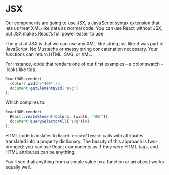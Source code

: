# JSX

Our components are going to use JSX, a JavaScript syntax extension that lets us
treat XML-like data as normal code. You can use React without JSX, but JSX
makes React’s full power easier to use.

The gist of JSX is that we can use any XML-like string just like it was part of
JavaScript. No Mustache or messy string concatenation necessary. Your functions
can return HTML, SVG, or XML.

For instance, code that renders one of our first examples – a color swatch
– looks like this:

```javascript
ReactDOM.render(
  <Colors width="400" />,
  document.getElementById('svg')
);
```

Which compiles to:

```javascript
ReactDOM.render(
  React.createElement(Colors, {width: "400"}),
  document.querySelectorAll('svg')[0]
);
```

HTML code translates to `React.createElement` calls with attributes translated
into a property dictionary. The beauty of this approach is two-pronged: you can
use React components as if they were HTML tags, and HTML attributes can be
anything.

You’ll see that anything from a simple value to a function or an object works
equally well.